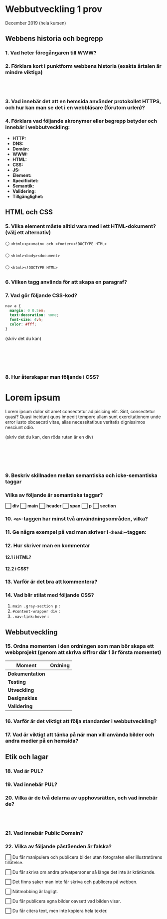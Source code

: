 # Webbutveckling 1 prov

December 2019 (hela kursen)

## Webbens historia och begrepp

### 1. Vad heter föregångaren till WWW?

### 2. Förklara kort i punktform webbens historia (exakta årtalen är mindre viktiga)

<br />
<br />

### 3. Vad innebär det att en hemsida använder protokollet HTTPS, och hur kan man se det i en webbläsare (förutom urlen)?

<h3 class="no-padding" style="page-break-before: always;">
  4. Förklara vad följande akronymer eller begrepp betyder och innebär i
  webbutveckling:
</h3>

- **HTTP:**
- **DNS:**
- **Domän:**
- **WWW:**
- **HTML:**
- **CSS:**
- **JS:**
- **Element:**
- **Specificitet:**
- **Semantik:**
- **Validering:**
- **Tillgänglighet:**

<h2 style="page-break-before: always">HTML och CSS</h2>
<h3 class="no-padding">
  5. Vilka element måste alltid vara med i ett HTML-dokument? (välj ett
  alternativ)
</h3>

⚪ `<html><p><main> och <footer><!DOCTYPE HTML>`

⚪ `<html><body><document>`

⚪ `<html><!DOCTYPE HTML>`

### 6. Vilken tagg används för att skapa en paragraf?

<h3 class="no-padding">7. Vad gör följande CSS-kod?</h3>

```css
nav a {
  margin: 0 0.5em;
  text-decoration: none;
  font-size: 4vh;
  color: #fff;
}
```

(skriv det du kan)

<br />
<br />
<br />
<br />
<h3 class="no-padding" style="page-break-before: always;">
  8. Hur återskapar man följande i CSS?
</h3>
<div id="example-card">
  <h1>Lorem ipsum</h1>
  <p>
    Lorem ipsum dolor sit amet consectetur adipisicing elit. Sint, consectetur
    quasi? Quasi incidunt quos impedit tempore ullam sunt exercitationem unde
    error iusto obcaecati vitae, alias necessitatibus veritatis dignissimos
    nesciunt odio.
  </p>
</div>

(skriv det du kan, den röda rutan är en div)

<br />
<br />
<br />
<br />

### 9. Beskriv skillnaden mellan semantiska och icke-semantiska taggar

<h3 class="no-padding">Vilka av följande är semantiska taggar?</h3>

⬜ **div**
⬜ **main**
⬜ **header**
⬜ **span**
⬜ **p**
⬜ **section**

### 10. `<a>`-taggen har minst två användningsområden, vilka?

### 11. Ge några exempel på vad man skriver i `<head>`-taggen:

<h3 class="no-padding">12. Hur skriver man en kommentar</h3>

#### 12.1 i HTML?

#### 12.2 i CSS?

### 13. Varför är det bra att kommentera?

<h3 class="no-padding"> 14. Vad blir stilat med följande CSS?</h3>

1. `main .gray-section p` **:**
2. `#content-wrapper div` **:**
3. `.nav-link:hover` **:**

<h2 style="page-break-before: always">Webbutveckling</h2>
<h3 class="no-padding">
  15. Ordna momenten i den ordningen som man bör skapa ett webbprojekt (genom
  att skriva siffror där 1 är första momentet)
</h3>

| Moment            | Ordning |
| ----------------- | ------- |
| **Dokumentation** |         |
| **Testing**       |         |
| **Utveckling**    |         |
| **Designskiss**   |         |
| **Validering**    |         |

### 16. Varför är det viktigt att följa standarder i webbutveckling?

### 17. Vad är viktigt att tänka på när man vill använda bilder och andra medier på en hemsida?

## Etik och lagar

### 18. Vad är PUL?

### 19. Vad innebär PUL?

### 20. Vilka är de två delarna av upphovsrätten, och vad innebär de?

<br />
<br />

### 21. Vad innebär Public Domain?

<h3 class="no-padding">22. Vilka av följande påståenden är falska?</h3>
⬜ Du får manipulera och publicera bilder utan fotografen eller illustratörens tillåtelse.

⬜ Du får skriva om andra privatpersoner så länge det inte är kränkande.

⬜ Det finns saker man inte får skriva och publicera på webben.

⬜ Nätmobbing är lagligt.

⬜ Du får publicera egna bilder oavsett vad bilden visar.

⬜ Du får citera text, men inte kopiera hela texter.
